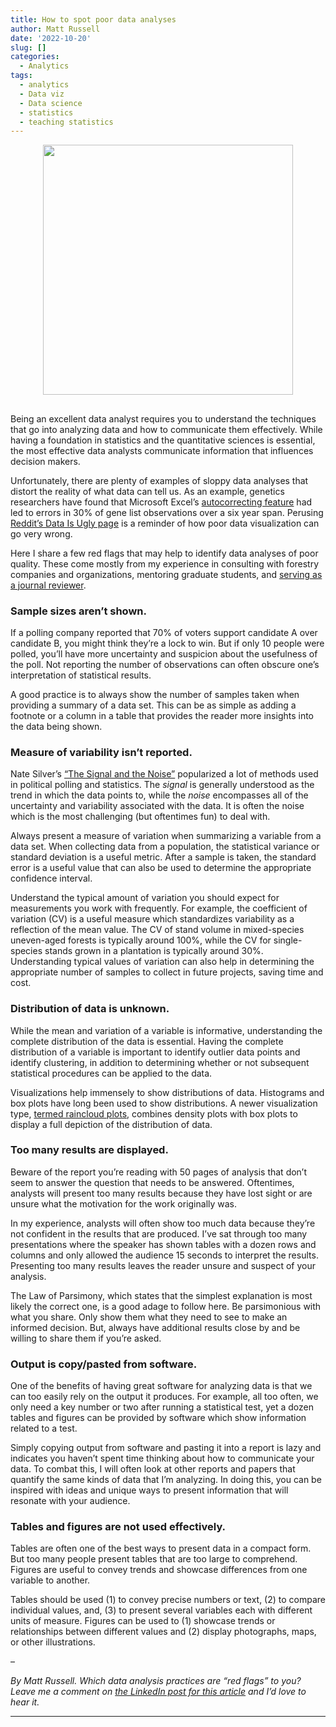 ```yaml
---
title: How to spot poor data analyses
author: Matt Russell
date: '2022-10-20'
slug: []
categories:
  - Analytics
tags:
  - analytics
  - Data viz
  - Data science
  - statistics
  - teaching statistics
---
```



<center>

![](diameter tape oak tree 2.jpg){width=400px}
</center>

##


Being an excellent data analyst requires you to understand the techniques that go into analyzing data and how to communicate them effectively. While having a foundation in statistics and the quantitative sciences is essential, the most effective data analysts communicate information that influences decision makers.

Unfortunately, there are plenty of examples of sloppy data analyses that distort the reality of what data can tell us. As an example, genetics researchers have found that Microsoft Excel’s [autocorrecting feature](https://theconversation.com/excel-autocorrect-errors-still-plague-genetic-research-raising-concerns-over-scientific-rigour-166554) had led to errors in 30% of gene list observations over a six year span. Perusing [Reddit’s Data Is Ugly page](https://www.reddit.com/r/dataisugly/) is a reminder of how poor data visualization can go very wrong.    

Here I share a few red flags that may help to identify data analyses of poor quality. These come mostly from my experience in consulting with forestry companies and organizations, mentoring graduate students, and [serving as a journal reviewer](https://arbor-analytics.com/post/2021-07-19-peer-review-lessons-learned-from-reviewing-100-forest-science-manuscripts/).

### Sample sizes aren’t shown.
If a polling company reported that 70% of voters support candidate A over candidate B, you might think they’re a lock to win. But if only 10 people were polled, you’ll have more uncertainty and suspicion about the usefulness of the poll. Not reporting the number of observations can often obscure one’s interpretation of statistical results.

A good practice is to always show the number of samples taken when providing a summary of a data set. This can be as simple as adding a footnote or a column in a table that provides the reader more insights into the data being shown.

### Measure of variability isn’t reported.
Nate Silver’s [“The Signal and the Noise”](https://www.penguinrandomhouse.com/books/305826/the-signal-and-the-noise-by-nate-silver/) popularized a lot of methods used in political polling and statistics. The *signal* is generally understood as the trend in which the data points to, while the *noise* encompasses all of the uncertainty and variability associated with the data. It is often the noise which is the most challenging (but oftentimes fun) to deal with.

Always present a measure of variation when summarizing a variable from a data set. When collecting data from a population, the statistical variance or standard deviation is a useful metric. After a sample is taken, the standard error is a useful value that can also be used to determine the appropriate confidence interval. 

Understand the typical amount of variation you should expect for measurements you work with frequently. For example, the coefficient of variation (CV) is a useful measure which standardizes variability as a reflection of the mean value. The CV of stand volume in mixed-species uneven-aged forests is typically around 100%, while the CV for single-species stands grown in a plantation is typically around 30%. Understanding typical values of variation can also help in determining the appropriate number of samples to collect in future projects, saving time and cost.

### Distribution of data is unknown.
While the mean and variation of a variable is informative, understanding the complete distribution of the data is essential. Having the complete distribution of a variable is important to identify outlier data points and identify clustering, in addition to determining whether or not subsequent statistical procedures can be applied to the data. 

Visualizations help immensely to show distributions of data. Histograms and box plots have long been used to show distributions. A newer visualization type, [termed raincloud plots](https://www.r-bloggers.com/2021/07/ggdist-make-a-raincloud-plot-to-visualize-distribution-in-ggplot2/), combines density plots with box plots to display a full depiction of the distribution of data. 

### Too many results are displayed.
Beware of the report you’re reading with 50 pages of analysis that don’t seem to answer the question that needs to be answered. Oftentimes, analysts will present too many results because they have lost sight or are unsure what the motivation for the work originally was. 

In my experience, analysts will often show too much data because they’re not confident in the results that are produced. I've sat through too many presentations where the speaker has shown tables with a dozen rows and columns and only allowed the audience 15 seconds to interpret the results. Presenting too many results leaves the reader unsure and suspect of your analysis.

The Law of Parsimony, which states that the simplest explanation is most likely the correct one, is a good adage to follow here. Be parsimonious with what you share. Only show them what they need to see to make an informed decision. But, always have additional results close by and be willing to share them if you’re asked.

### Output is copy/pasted from software.
One of the benefits of having great software for analyzing data is that we can too easily rely on the output it produces. For example, all too often, we only need a key number or two after running a statistical test, yet a dozen tables and figures can be provided by software which show information related to a test.

Simply copying output from software and pasting it into a report is lazy and indicates you haven’t spent time thinking about how to communicate your data. To combat this, I will often look at other reports and papers that quantify the same kinds of data that I’m analyzing. In doing this, you can be inspired with ideas and unique ways to present information that will resonate with your audience.  

### Tables and figures are not used effectively. 
Tables are often one of the best ways to present data in a compact form. But too many people present tables that are too large to comprehend. Figures are useful to convey trends and showcase differences from one variable to another. 

Tables should be used (1) to convey precise numbers or text, (2) to compare individual values, and, (3) to present several variables each with different units of measure. Figures can be used to (1) showcase trends or relationships between different values and (2) display photographs, maps, or other illustrations.

--

*By Matt Russell. Which data analysis practices are “red flags” to you? Leave me a comment on [the LinkedIn post for this article](https://www.linkedin.com/feed/update/urn:li:activity:6988925136041041920) and I’d love to hear it.*

---

